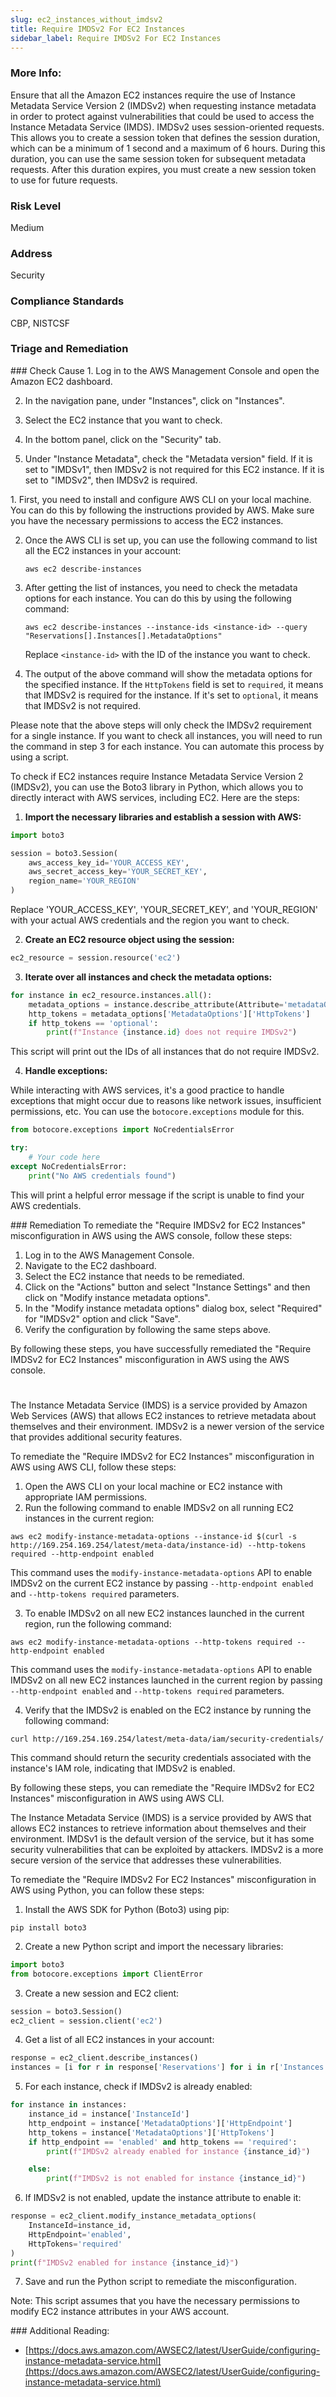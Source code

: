 ```yaml
---
slug: ec2_instances_without_imdsv2
title: Require IMDSv2 For EC2 Instances
sidebar_label: Require IMDSv2 For EC2 Instances
---
```


### More Info:

Ensure that all the Amazon EC2 instances require the use of Instance Metadata Service Version 2 (IMDSv2) when requesting instance metadata in order to protect against vulnerabilities that could be used to access the Instance Metadata Service (IMDS). IMDSv2 uses session-oriented requests. This allows you to create a session token that defines the session duration, which can be a minimum of 1 second and a maximum of 6 hours. During this duration, you can use the same session token for subsequent metadata requests. After this duration expires, you must create a new session token to use for future requests.

### Risk Level

Medium

### Address

Security

### Compliance Standards

CBP, NISTCSF


### Triage and Remediation
<Tabs>

<Tab title='Cause'>
### Check Cause
<AccordionGroup>
<Accordion title='Using Console' defaultOpen='true'>
1. Log in to the AWS Management Console and open the Amazon EC2 dashboard.

2. In the navigation pane, under "Instances", click on "Instances".

3. Select the EC2 instance that you want to check.

4. In the bottom panel, click on the "Security" tab.

5. Under "Instance Metadata", check the "Metadata version" field. If it is set to "IMDSv1", then IMDSv2 is not required for this EC2 instance. If it is set to "IMDSv2", then IMDSv2 is required.
</Accordion>

<Accordion title='Using CLI'>
1. First, you need to install and configure AWS CLI on your local machine. You can do this by following the instructions provided by AWS. Make sure you have the necessary permissions to access the EC2 instances.

2. Once the AWS CLI is set up, you can use the following command to list all the EC2 instances in your account:

   ```
   aws ec2 describe-instances
   ```

3. After getting the list of instances, you need to check the metadata options for each instance. You can do this by using the following command:

   ```
   aws ec2 describe-instances --instance-ids <instance-id> --query "Reservations[].Instances[].MetadataOptions"
   ```

   Replace `<instance-id>` with the ID of the instance you want to check.

4. The output of the above command will show the metadata options for the specified instance. If the `HttpTokens` field is set to `required`, it means that IMDSv2 is required for the instance. If it's set to `optional`, it means that IMDSv2 is not required.

Please note that the above steps will only check the IMDSv2 requirement for a single instance. If you want to check all instances, you will need to run the command in step 3 for each instance. You can automate this process by using a script.
</Accordion>

<Accordion title='Using Python'>
To check if EC2 instances require Instance Metadata Service Version 2 (IMDSv2), you can use the Boto3 library in Python, which allows you to directly interact with AWS services, including EC2. Here are the steps:

1. **Import the necessary libraries and establish a session with AWS:**

```python
import boto3

session = boto3.Session(
    aws_access_key_id='YOUR_ACCESS_KEY',
    aws_secret_access_key='YOUR_SECRET_KEY',
    region_name='YOUR_REGION'
)
```
Replace 'YOUR_ACCESS_KEY', 'YOUR_SECRET_KEY', and 'YOUR_REGION' with your actual AWS credentials and the region you want to check.

2. **Create an EC2 resource object using the session:**

```python
ec2_resource = session.resource('ec2')
```

3. **Iterate over all instances and check the metadata options:**

```python
for instance in ec2_resource.instances.all():
    metadata_options = instance.describe_attribute(Attribute='metadataOptions')
    http_tokens = metadata_options['MetadataOptions']['HttpTokens']
    if http_tokens == 'optional':
        print(f"Instance {instance.id} does not require IMDSv2")
```
This script will print out the IDs of all instances that do not require IMDSv2.

4. **Handle exceptions:**

While interacting with AWS services, it's a good practice to handle exceptions that might occur due to reasons like network issues, insufficient permissions, etc. You can use the `botocore.exceptions` module for this.

```python
from botocore.exceptions import NoCredentialsError

try:
    # Your code here
except NoCredentialsError:
    print("No AWS credentials found")
```
This will print a helpful error message if the script is unable to find your AWS credentials.
</Accordion>

</AccordionGroup>
</Tab>

<Tab title='Remediation'>
### Remediation

<AccordionGroup>
<Accordion title='Using Console' defaultOpen='true'>
To remediate the "Require IMDSv2 for EC2 Instances" misconfiguration in AWS using the AWS console, follow these steps:

1. Log in to the AWS Management Console.
2. Navigate to the EC2 dashboard.
3. Select the EC2 instance that needs to be remediated.
4. Click on the "Actions" button and select "Instance Settings" and then click on "Modify instance metadata options".
5. In the "Modify instance metadata options" dialog box, select "Required" for "IMDSv2" option and click "Save".
6. Verify the configuration by following the same steps above.

By following these steps, you have successfully remediated the "Require IMDSv2 for EC2 Instances" misconfiguration in AWS using the AWS console.

#
</Accordion>

<Accordion title='Using CLI'>
The Instance Metadata Service (IMDS) is a service provided by Amazon Web Services (AWS) that allows EC2 instances to retrieve metadata about themselves and their environment. IMDSv2 is a newer version of the service that provides additional security features. 

To remediate the "Require IMDSv2 for EC2 Instances" misconfiguration in AWS using AWS CLI, follow these steps:

1. Open the AWS CLI on your local machine or EC2 instance with appropriate IAM permissions.
2. Run the following command to enable IMDSv2 on all running EC2 instances in the current region:
```
aws ec2 modify-instance-metadata-options --instance-id $(curl -s http://169.254.169.254/latest/meta-data/instance-id) --http-tokens required --http-endpoint enabled
```
This command uses the `modify-instance-metadata-options` API to enable IMDSv2 on the current EC2 instance by passing `--http-endpoint enabled` and `--http-tokens required` parameters.

3. To enable IMDSv2 on all new EC2 instances launched in the current region, run the following command:
```
aws ec2 modify-instance-metadata-options --http-tokens required --http-endpoint enabled
```
This command uses the `modify-instance-metadata-options` API to enable IMDSv2 on all new EC2 instances launched in the current region by passing `--http-endpoint enabled` and `--http-tokens required` parameters.

4. Verify that the IMDSv2 is enabled on the EC2 instance by running the following command:
```
curl http://169.254.169.254/latest/meta-data/iam/security-credentials/
```
This command should return the security credentials associated with the instance's IAM role, indicating that IMDSv2 is enabled.

By following these steps, you can remediate the "Require IMDSv2 for EC2 Instances" misconfiguration in AWS using AWS CLI.
</Accordion>

<Accordion title='Using Python'>
The Instance Metadata Service (IMDS) is a service provided by AWS that allows EC2 instances to retrieve information about themselves and their environment. IMDSv1 is the default version of the service, but it has some security vulnerabilities that can be exploited by attackers. IMDSv2 is a more secure version of the service that addresses these vulnerabilities. 

To remediate the "Require IMDSv2 For EC2 Instances" misconfiguration in AWS using Python, you can follow these steps:

1. Install the AWS SDK for Python (Boto3) using pip:

```
pip install boto3
```

2. Create a new Python script and import the necessary libraries:

```python
import boto3
from botocore.exceptions import ClientError
```

3. Create a new session and EC2 client:

```python
session = boto3.Session()
ec2_client = session.client('ec2')
```

4. Get a list of all EC2 instances in your account:

```python
response = ec2_client.describe_instances()
instances = [i for r in response['Reservations'] for i in r['Instances']]
```

5. For each instance, check if IMDSv2 is already enabled:

```python
for instance in instances:
    instance_id = instance['InstanceId']
    http_endpoint = instance['MetadataOptions']['HttpEndpoint']
    http_tokens = instance['MetadataOptions']['HttpTokens']
    if http_endpoint == 'enabled' and http_tokens == 'required':
        print(f"IMDSv2 already enabled for instance {instance_id}")

    else:
        print(f"IMDSv2 is not enabled for instance {instance_id}")
```

6. If IMDSv2 is not enabled, update the instance attribute to enable it:

```python
response = ec2_client.modify_instance_metadata_options(
    InstanceId=instance_id,
    HttpEndpoint='enabled',
    HttpTokens='required'
)
print(f"IMDSv2 enabled for instance {instance_id}")
```

7. Save and run the Python script to remediate the misconfiguration.

Note: This script assumes that you have the necessary permissions to modify EC2 instance attributes in your AWS account.
</Accordion>

</AccordionGroup>
</Tab>
</Tabs>
### Additional Reading:

- [https://docs.aws.amazon.com/AWSEC2/latest/UserGuide/configuring-instance-metadata-service.html](https://docs.aws.amazon.com/AWSEC2/latest/UserGuide/configuring-instance-metadata-service.html) 

